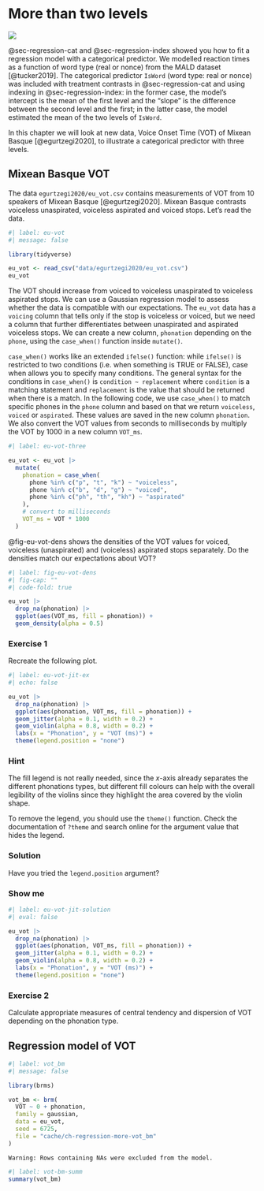 # More than two levels {#sec-regression-more}

![](https://img.shields.io/badge/Area-R-green)

@sec-regression-cat and @sec-regression-index showed you how to fit a regression model with a categorical predictor. We modelled reaction times as a function of word type (real or nonce) from the MALD dataset [@tucker2019]. The categorical predictor `IsWord` (word type: real or nonce) was included with treatment contrasts in @sec-regression-cat and using indexing in @sec-regression-index: in the former case, the model's intercept is the mean of the first level and the "slope" is the difference between the second level and the first; in the latter case, the model estimated the mean of the two levels of `IsWord`.

In this chapter we will look at new data, Voice Onset Time (VOT) of Mixean Basque [@egurtzegi2020], to illustrate a categorical predictor with three levels.

## Mixean Basque VOT

The data `egurtzegi2020/eu_vot.csv` contains measurements of VOT from 10 speakers of Mixean Basque [@egurtzegi2020]. Mixean Basque contrasts voiceless unaspirated, voiceless aspirated and voiced stops. Let's read the data.

```r
#| label: eu-vot
#| message: false

library(tidyverse)

eu_vot <- read_csv("data/egurtzegi2020/eu_vot.csv")
eu_vot
```

The VOT should increase from voiced to voiceless unaspirated to voiceless aspirated stops. We can use a Gaussian regression model to assess whether the data is compatible with our expectations. The `eu_vot` data has a `voicing` column that tells only if the stop is voiceless or voiced, but we need a column that further differentiates between unaspirated and aspirated voiceless stops. We can create a new column, `phonation` depending on the `phone`, using the `case_when()` function inside `mutate()`.

`case_when()` works like an extended `ifelse()` function: while `ifelse()` is restricted to two conditions (i.e. when something is TRUE or FALSE), case when allows you to specify many conditions. The general syntax for the conditions in `case_when()` is `condition ~ replacement` where `condition` is a matching statement and `replacement` is the value that should be returned when there is a match. In the following code, we use `case_when()` to match specific phones in the `phone` column and based on that we return `voiceless`, `voiced` or `aspirated`. These values are saved in the new column `phonation`. We also convert the VOT values from seconds to milliseconds by multiply the VOT by 1000 in a new column `VOT_ms`.

```r
#| label: eu-vot-three

eu_vot <- eu_vot |> 
  mutate(
    phonation = case_when(
      phone %in% c("p", "t", "k") ~ "voiceless",
      phone %in% c("b", "d", "g") ~ "voiced",
      phone %in% c("ph", "th", "kh") ~ "aspirated"
    ),
    # convert to milliseconds
    VOT_ms = VOT * 1000
  )

```

@fig-eu-vot-dens shows the densities of the VOT values for voiced, voiceless (unaspirated) and (voiceless) aspirated stops separately. Do the densities match our expectations about VOT?

```r
#| label: fig-eu-vot-dens
#| fig-cap: ""
#| code-fold: true

eu_vot |> 
  drop_na(phonation) |> 
  ggplot(aes(VOT_ms, fill = phonation)) +
  geom_density(alpha = 0.5)

```

:::::: callout-warning
### Exercise 1

Recreate the following plot.

```r
#| label: eu-vot-jit-ex
#| echo: false

eu_vot |> 
  drop_na(phonation) |> 
  ggplot(aes(phonation, VOT_ms, fill = phonation)) +
  geom_jitter(alpha = 0.1, width = 0.2) +
  geom_violin(alpha = 0.8, width = 0.2) +
  labs(x = "Phonation", y = "VOT (ms)") +
  theme(legend.position = "none")
```

::: {.callout-tip collapse="true"}
### Hint

The fill legend is not really needed, since the *x*-axis already separates the different phonations types, but different fill colours can help with the overall legibility of the violins since they highlight the area covered by the violin shape.

To remove the legend, you should use the `theme()` function. Check the documentation of `?theme` and search online for the argument value that hides the legend.
:::

:::: {.callout-important collapse="true"}
### Solution

Have you tried the `legend.position` argument?

::: {.callout-important collapse="true"}
### Show me

```r
#| label: eu-vot-jit-solution
#| eval: false

eu_vot |> 
  drop_na(phonation) |> 
  ggplot(aes(phonation, VOT_ms, fill = phonation)) +
  geom_jitter(alpha = 0.1, width = 0.2) +
  geom_violin(alpha = 0.8, width = 0.2) +
  labs(x = "Phonation", y = "VOT (ms)") +
  theme(legend.position = "none")

```
:::
::::
::::::

::: callout-warning
### Exercise 2

Calculate appropriate measures of central tendency and dispersion of VOT depending on the phonation type.
:::

## Regression model of VOT

```r
#| label: vot_bm
#| message: false

library(brms)

vot_bm <- brm(
  VOT ~ 0 + phonation,
  family = gaussian,
  data = eu_vot,
  seed = 6725,
  file = "cache/ch-regression-more-vot_bm"
)

```

`Warning: Rows containing NAs were excluded from the model.`

```r
#| label: vot-bm-summ
summary(vot_bm)
```
